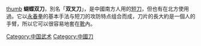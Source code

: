 [[file:Butterfly_Swords.png|thumb]]
'''蝴蝶双刀'''，別名「'''双叉刀'''」，是中國南方人用的[[短刀|短刀]]，但也有在北方使用過。它以[[永春拳|永春拳]]的基本手法与短刀的攻防特点组合而成，刀片的長大約是一個人的手臂，所以它可以很容易地套在[[靴|靴]]內。

{{中國古代武器}}
{{武器小作品}}

[[Category:中国武术|Category:中国武术]]
[[Category:中國刀|Category:中國刀]]